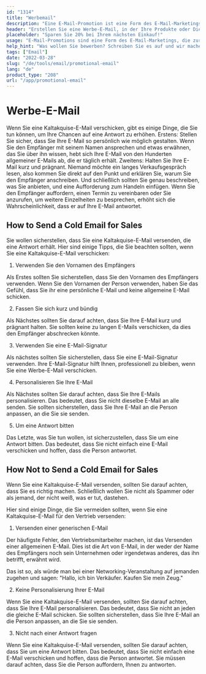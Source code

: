 ```yaml
---
id: "1314"
title: "Werbemail"
description: "Eine E-Mail-Promotion ist eine Form des E-Mail-Marketings, mit der für Produkte oder Dienstleistungen geworben wird. E-Mail-Promotions werden häufig an eine Liste von Abonnenten gesendet und können dazu dienen, Verkäufe, Veranstaltungen oder neue Produkte zu bewerben. E-Mail-Promotions können auch dazu verwendet werden, Beziehungen zu Kunden aufzubauen oder Loyalität zu pflegen."
header: "Erstellen Sie eine Werbe-E-Mail, in der Ihre Produkte oder Dienstleistungen verkauft werden."
placeholder: "Sparen Sie 20% bei Ihrem nächsten Einkauf!"
usage: "E-Mail-Promotions sind eine Form des E-Mail-Marketings, die zur Förderung von Verkäufen, Veranstaltungen oder neuen Produkten eingesetzt werden kann. Der folgende Generator hilft Ihnen bei der Gestaltung und dem Brainstrom einer Werbe-E-Mail, die eng mit Ihrer Marke abgestimmt ist."
help_hint: "Was wollen Sie bewerben? Schreiben Sie es auf und wir machen daraus eine Werbe-E-Mail."
tags: ["Email"]
date: "2022-03-28"
slug: "/de/tools/email/promotional-email"
lang: "de"
product_type: "208"
url: "/app/promotional-email"
---
```


# Werbe-E-Mail

Wenn Sie eine Kaltakquise-E-Mail verschicken, gibt es einige Dinge, die Sie tun können, um Ihre Chancen auf eine Antwort zu erhöhen. Erstens: Stellen Sie sicher, dass Sie Ihre E-Mail so persönlich wie möglich gestalten. Wenn Sie den Empfänger mit seinem Namen ansprechen und etwas erwähnen, das Sie über ihn wissen, hebt sich Ihre E-Mail von den Hunderten allgemeiner E-Mails ab, die er täglich erhält. Zweitens: Halten Sie Ihre E-Mail kurz und prägnant. Niemand möchte ein langes Verkaufsgespräch lesen, also kommen Sie direkt auf den Punkt und erklären Sie, warum Sie den Empfänger anschreiben. Und schließlich sollten Sie genau beschreiben, was Sie anbieten, und eine Aufforderung zum Handeln einfügen. Wenn Sie den Empfänger auffordern, einen Termin zu vereinbaren oder Sie anzurufen, um weitere Einzelheiten zu besprechen, erhöht sich die Wahrscheinlichkeit, dass er auf Ihre E-Mail antwortet.

## How to Send a Cold Email for Sales

Sie wollen sicherstellen, dass Sie eine Kaltakquise-E-Mail versenden, die eine Antwort erhält. Hier sind einige Tipps, die Sie beachten sollten, wenn Sie eine Kaltakquise-E-Mail verschicken:

1. Verwenden Sie den Vornamen des Empfängers

Als Erstes sollten Sie sicherstellen, dass Sie den Vornamen des Empfängers verwenden. Wenn Sie den Vornamen der Person verwenden, haben Sie das Gefühl, dass Sie ihr eine persönliche E-Mail und keine allgemeine E-Mail schicken.

2. Fassen Sie sich kurz und bündig

Als Nächstes sollten Sie darauf achten, dass Sie Ihre E-Mail kurz und prägnant halten. Sie sollten keine zu langen E-Mails verschicken, da dies den Empfänger abschrecken könnte.

3. Verwenden Sie eine E-Mail-Signatur

Als nächstes sollten Sie sicherstellen, dass Sie eine E-Mail-Signatur verwenden. Ihre E-Mail-Signatur hilft Ihnen, professionell zu bleiben, wenn Sie eine Werbe-E-Mail verschicken.

4. Personalisieren Sie Ihre E-Mail

Als Nächstes sollten Sie darauf achten, dass Sie Ihre E-Mails personalisieren. Das bedeutet, dass Sie nicht dieselbe E-Mail an alle senden. Sie sollten sicherstellen, dass Sie Ihre E-Mail an die Person anpassen, an die Sie sie senden.

5. Um eine Antwort bitten

Das Letzte, was Sie tun wollen, ist sicherzustellen, dass Sie um eine Antwort bitten. Das bedeutet, dass Sie nicht einfach eine E-Mail verschicken und hoffen, dass die Person antwortet.

## How Not to Send a Cold Email for Sales

Wenn Sie eine Kaltakquise-E-Mail versenden, sollten Sie darauf achten, dass Sie es richtig machen. Schließlich wollen Sie nicht als Spammer oder als jemand, der nicht weiß, was er tut, dastehen.

Hier sind einige Dinge, die Sie vermeiden sollten, wenn Sie eine Kaltakquise-E-Mail für den Vertrieb versenden:

1. Versenden einer generischen E-Mail

Der häufigste Fehler, den Vertriebsmitarbeiter machen, ist das Versenden einer allgemeinen E-Mail. Dies ist die Art von E-Mail, in der weder der Name des Empfängers noch sein Unternehmen oder irgendetwas anderes, das ihn betrifft, erwähnt wird.

Das ist so, als würde man bei einer Networking-Veranstaltung auf jemanden zugehen und sagen: "Hallo, ich bin Verkäufer. Kaufen Sie mein Zeug."

2. Keine Personalisierung Ihrer E-Mail

Wenn Sie eine Kaltakquise-E-Mail versenden, sollten Sie darauf achten, dass Sie Ihre E-Mail personalisieren. Das bedeutet, dass Sie nicht an jeden die gleiche E-Mail schicken. Sie sollten sicherstellen, dass Sie Ihre E-Mail an die Person anpassen, an die Sie sie senden.

3. Nicht nach einer Antwort fragen

Wenn Sie eine Kaltakquise-E-Mail versenden, sollten Sie darauf achten, dass Sie um eine Antwort bitten. Das bedeutet, dass Sie nicht einfach eine E-Mail verschicken und hoffen, dass die Person antwortet. Sie müssen darauf achten, dass Sie die Person auffordern, Ihnen zu antworten.
